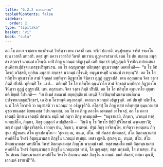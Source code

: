 ```yaml
---
title: "6.2.2 นวกมฺมทาน"
tableOfContents: false
sidebar:
  order: 2
type: "tipitaka"
basket: "vi"
book: "cula"
---
```



<DynamicBreadcrumb />

<Division number="308" book="cula">

<Paragraph number="1330" book="cula">
อถ โข ภควา ราชคเห ยถาภิรนฺตํ วิหริตฺวา เยน เวสาลี เตน จาริกํ ปกฺกามิ. อนุปุพฺเพน จาริกํ จรมาโน เยน เวสาลี ตทวสริ. ตตฺร สุทํ ภควา เวสาลิยํ วิหรติ มหาวเน กูฏาคารสาลายํ. เตน โข ปน สมเยน มนุสฺสา สกฺกจฺจํ นวกมฺมํ กโรนฺติ. เยปิ ภิกฺขู นวกมฺมํ อธิฏฺเฐนฺติ เตปิ สกฺกจฺจํ อุปฏฺเฐนฺติ จีวรปิณฺฑปาตเสนาสนคิลานปฺปจฺจยเภสชฺชปริกฺขาเรน. อถ โข อญฺญตรสฺส ทลิทฺทสฺส ตุนฺนวายสฺส เอตทโหสิ—  “น โข อิทํ โอรกํ ภวิสฺสติ, ยถยิเม มนุสฺสา สกฺกจฺจํ นวกมฺมํ กโรนฺติ; ยนฺนูนาหมฺปิ นวกมฺมํ กเรยฺยนฺ”ติ. อถ โข โส ทลิทฺโท ตุนฺนวาโย สามํ จิกฺขลฺลํ มทฺทิตฺวา อิฏฺฐกาโย จินิตฺวา กุฏฺฏํ อุฏฺฐาเปสิ. เตน อกุสลเกน จิตา วงฺกา ภิตฺติ ปริปติ. ทุติยมฺปิ โข …เป…  ตติยมฺปิ โข โส ทลิทฺโท ตุนฺนวาโย สามํ จิกฺขลฺลํ มทฺทิตฺวา อิฏฺฐกาโย จินิตฺวา กุฏฺฏํ อุฏฺฐาเปสิ. เตน อกุสลเกน จิตา วงฺกา ภิตฺติ ปริปติ. อถ โข โส ทลิทฺโท ตุนฺนวาโย อุชฺฌายติ ขิยฺยติ วิปาเจติ—  “เย อิเมสํ สมณานํ สกฺยปุตฺติยานํ เทนฺติ จีวรปิณฺฑปาตเสนาสนคิลานปฺปจฺจยเภสชฺชปริกฺขารํ, เต อิเม โอวทนฺติ อนุสาสนฺติ, เตสญฺจ นวกมฺมํ อธิฏฺเฐนฺติ. อหํ ปนมฺหิ ทลิทฺโท. น มํ โกจิ โอวทติ วา อนุสาสติ วา นวกมฺมํ วา อธิฏฺเฐตี”ติ.
</Paragraph>

<Paragraph number="1331" book="cula">
อโสฺสสุํ โข ภิกฺขู ตสฺส ทลิทฺทสฺส ตุนฺนวายสฺส อุชฺฌายนฺตสฺส ขิยฺยนฺตสฺส วิปาเจนฺตสฺส. อถ โข เต ภิกฺขู ภควโต เอตมตฺถํ อาโรเจสุํ. อถ โข ภควา เอตสฺมึ นิทาเน เอตสฺมึ ปกรเณ ธมฺมึ กถํ กตฺวา ภิกฺขู อามนฺเตสิ—  “อนุชานามิ, ภิกฺขเว, นวกมฺมํ ทาตุํ. นวกมฺมิโก, ภิกฺขเว, ภิกฺขุ อุสฺสุกฺกํ อาปชฺชิสฺสติ—  ‘กินฺติ นุ โข วิหาโร ขิปฺปํ ปริโยสานํ คจฺเฉยฺยา’ติ; ขณฺฑํ ผุลฺลํ ปฏิสงฺขริสฺสติ. เอวญฺจ ปน, ภิกฺขเว, ทาตพฺพํ. ปฐมํ ภิกฺขุ ยาจิตพฺโพ, ยาจิตฺวา พฺยตฺเตน ภิกฺขุนา ปฏิพเลน สํโฆ ญาเปตพฺโพ—
</Paragraph>

</Division>
<Division number="309" book="cula">

<Paragraph number="1332" book="cula">
‘สุณาตุ เม, ภนฺเต, สํโฆ. ยทิ สํฆสฺส ปตฺตกลฺลํ, สํโฆ อิตฺถนฺนามสฺส คหปติโน วิหารํ อิตฺถนฺนามสฺส ภิกฺขุโน นวกมฺมํ ทเทยฺย. เอสา ญตฺติ.
</Paragraph>

<Paragraph number="1333" book="cula">
สุณาตุ เม, ภนฺเต, สํโฆ. สํโฆ อิตฺถนฺนามสฺส คหปติโน วิหารํ อิตฺถนฺนามสฺส ภิกฺขุโน นวกมฺมํ เทติ. ยสฺสายสฺมโต ขมติ อิตฺถนฺนามสฺส คหปติโน วิหารํ อิตฺถนฺนามสฺส ภิกฺขุโน นวกมฺมสฺส ทานํ, โส ตุณฺหสฺส; ยสฺส นกฺขมติ, โส ภาเสยฺย.
</Paragraph>

<Paragraph number="1334" book="cula">
ทินฺโน สํเฆน อิตฺถนฺนามสฺส คหปติโน วิหาโร อิตฺถนฺนามสฺส ภิกฺขุโน นวกมฺมํ. ขมติ สํฆสฺส, ตสฺมา ตุณฺหี, เอวเมตํ ธารยามี’”ติ.
</Paragraph>
</Division>